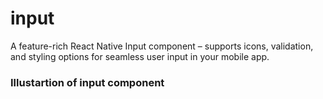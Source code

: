 
# input
A feature-rich React Native Input component – supports icons, validation, and styling options for seamless user input in your mobile app.
### Illustartion of input component
<!-- Failed to load CodePreviewer for Example:1 -->